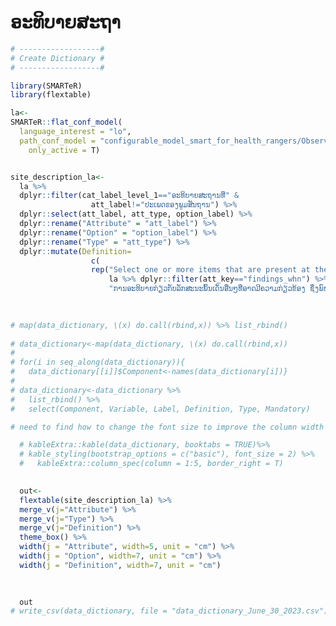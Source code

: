 # ອະທິບາຍສະຖາ {.unnumbered}

```r

# ------------------#
# Create Dictionary #
# ------------------#

library(SMARTeR)
library(flextable)

la<-
SMARTeR::flat_conf_model(
  language_interest = "lo",
  path_conf_model = "configurable_model_smart_for_health_rangers/Observations_Specimens_Final_conf_model_smart_for_health_rangers.xml",
    only_active = T)


site_description_la<-  
  la %>% 
  dplyr::filter(cat_label_level_1=="ອະທິບາຍສະຖານທີ່" &
                  att_label!="ປະເພດຂອງພູມສັນຖານ") %>% 
  dplyr::select(att_label, att_type, option_label) %>% 
  dplyr::rename("Attribute" = "att_label") %>% 
  dplyr::rename("Option" = "option_label") %>% 
  dplyr::rename("Type" = "att_type") %>% 
  dplyr::mutate(Definition=
                  c(
                  rep("Select one or more items that are present at the Incident. If there are other relevant features at the Incident not provided in the options that could have disease or death implications, it is possible to select the option 'Other Findings' and a text box will pop-up to describe them", 
                      la %>% dplyr::filter(att_key=="findings_whn") %>% nrow()),
                      "ການອະທິບາຍ​ກ່ຽວ​ກັບ​ລັກ​ສະ​ນະພົ້ນເດັ່ນອື່ນໆ​ທີ່ອາດມີຄວາມກ່ຽວຂ້ອງ ຊຶ່ງພົບເຫັນຢູ່ບໍລິເວນພື້ນທີ່ພົບເຫດການ  ທີ່​ສາ​ມາດ​ເກີດ​ຜົນ​ກະ​ທົບທາງ​ລະ​ບາດ​ວິທະຍາ"))

    
        
# map(data_dictionary, \(x) do.call(rbind,x)) %>% list_rbind()
    
# data_dictionary<-map(data_dictionary, \(x) do.call(rbind,x)) 
# 
# for(i in seq_along(data_dictionary)){
#   data_dictionary[[i]]$Component<-names(data_dictionary[i])}
# 
# data_dictionary<-data_dictionary %>% 
#   list_rbind() %>% 
#   select(Component, Variable, Label, Definition, Type, Mandatory)

# need to find how to change the font size to improve the column width

  # kableExtra::kable(data_dictionary, booktabs = TRUE)%>%
  # kable_styling(bootstrap_options = c("basic"), font_size = 2) %>% 
  #   kableExtra::column_spec(column = 1:5, border_right = T) 

  
  out<-  
  flextable(site_description_la) %>% 
  merge_v(j="Attribute") %>% 
  merge_v(j="Type") %>% 
  merge_v(j="Definition") %>% 
  theme_box() %>% 
  width(j = "Attribute", width=5, unit = "cm") %>% 
  width(j = "Option", width=7, unit = "cm") %>% 
  width(j = "Definition", width=7, unit = "cm")
  
  

  out
# write_csv(data_dictionary, file = "data_dictionary_June_30_2023.csv")

```


